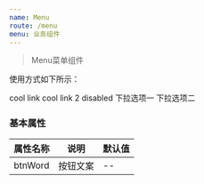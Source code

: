 ```yaml
---
name: Menu
route: /menu
menu: 业务组件
---
```



> Menu菜单组件

使用方式如下所示：



<Playground>
   <Menu.MenuBox
    defaultIndex="0"
    defaultOpenSubMenus={[]}
    mode="horizontal">
    <Menu.MenuItem>
      cool link
    </Menu.MenuItem>
    <Menu.MenuItem>
      cool link 2
    </Menu.MenuItem>
    <Menu.MenuItem disabled>
      disabled
    </Menu.MenuItem>
    <Menu.SubMenu title="下拉选项">
      <Menu.MenuItem>
        下拉选项一
      </Menu.MenuItem>
      <Menu.MenuItem>
        下拉选项二
      </Menu.MenuItem>
    </Menu.SubMenu>
   </Menu.MenuBox>
</Playground>



### 基本属性

|属性名称|说明|默认值|
|--|--|--|
|btnWord|按钮文案|--|